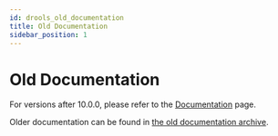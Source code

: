 ```yaml
---
id: drools_old_documentation
title: Old Documentation
sidebar_position: 1
---
```


# Old Documentation

For versions after 10.0.0, please refer to the [Documentation](https://kie.apache.org/docs/documentation/) page.

Older documentation can be found in [the old documentation archive](https://docs.drools.org/).
